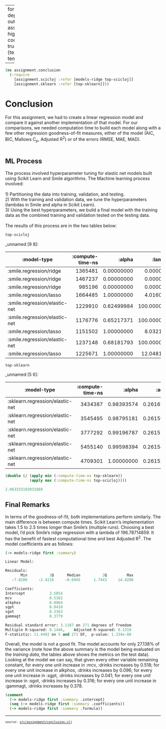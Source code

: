 
---
format:
  html: {toc: true, toc-depth: 4, theme: spacelab, output-file: assignment.conclusion.html}
highlight-style: solarized
code-block-background: true
include-in-header: {text: '<link rel = "icon" href = "data:," />'}
base-target-path: temp

---
<style></style><style>.printedClojure .sourceCode {
  background-color: transparent;
  border-style: none;
}
</style>
<script src="assignment.conclusion_files/md-default0.js" type="text/javascript"></script><script src="assignment.conclusion_files/md-default1.js" type="text/javascript"></script>

::: {.sourceClojure}
```clojure
(ns assignment.conclusion
  (:require
    [assignment.scicloj :refer [models-ridge top-scicloj]]
    [assignment.sklearn :refer [top-sklearn]]))
```
:::



# Conclusion
For this assignment, we had to create a linear regression model and compare it against another implementation of that model. For our comparisons, we needed computation time to build each model along with a few other regression goodness-of-fit measures, either of the model (AIC, BIC, Mallows C$_p$, Adjusted R$^2$) or of the errors (RMSE, MAE, MAD).<br/><br/>

## ML Process
The process involved hyperparameter tuning for elastic net models built using Scikit Learn and Smile algorithms. The Machine learning process involved:<br/><br/>
1) Partitioning the data into training, validation, and testing.<br/>
2) With the training and validation data, we tune the hyperparameters (lambdas in Smile and alpha in Scikit Learn).<br/>
3) Using the best hyperparameters, we build a final model with the training data as the combined training and validation tested on the testing data.<br/><br/>
The results of this process are in the two tables below:


::: {.sourceClojure}
```clojure
top-scicloj
```
:::


_unnamed [9 8]:

|                   :model-type | :compute-time-ns |     :alpha |     :lambda1 |     :lambda2 |    :adj-r2 |       :mae |      :rmse |
|-------------------------------|-----------------:|-----------:|-------------:|-------------:|-----------:|-----------:|-----------:|
|       :smile.regression/ridge |          1365481 | 0.00000000 |   0.00000000 | 196.78714859 | 0.27138367 | 2.19656820 | 2.88244828 |
|       :smile.regression/ridge |          1467237 | 0.00000000 |   0.00000000 | 192.77108434 | 0.27131830 | 2.19552025 | 2.88102276 |
|       :smile.regression/ridge |           985196 | 0.00000000 |   0.00000000 | 188.75502008 | 0.27124938 | 2.19445469 | 2.87959384 |
|       :smile.regression/lasso |          1664485 | 1.00000000 |   4.01606426 |   0.00000000 | 0.26141892 | 2.73072125 | 3.40320579 |
| :smile.regression/elastic-net |          1229910 | 0.62499984 | 100.00000000 |  60.00004000 | 0.26059398 | 2.22496112 | 2.92246056 |
| :smile.regression/elastic-net |          1176776 | 0.65217371 | 100.00000000 |  53.33338000 | 0.26021738 | 2.22204401 | 2.91718016 |
|       :smile.regression/lasso |          1151502 | 1.00000000 |   8.03212851 |   0.00000000 | 0.25986847 | 2.73272023 | 3.40683967 |
| :smile.regression/elastic-net |          1237148 | 0.68181793 | 100.00000000 |  46.66672000 | 0.25984550 | 2.21890789 | 2.91171010 |
|       :smile.regression/lasso |          1225671 | 1.00000000 |  12.04819277 |   0.00000000 | 0.25806319 | 2.73472124 | 3.41060937 |




::: {.sourceClojure}
```clojure
top-sklearn
```
:::


_unnamed [5 6]:

|                     :model-type | :compute-time-ns |     :alpha |    :adj-r2 |       :mae |      :rmse |
|---------------------------------|-----------------:|-----------:|-----------:|-----------:|-----------:|
| :sklearn.regression/elastic-net |          3434387 | 0.98393574 | 0.26161668 | 2.30607905 | 3.04582307 |
| :sklearn.regression/elastic-net |          3545495 | 0.98795181 | 0.26159480 | 2.30679512 | 3.04693277 |
| :sklearn.regression/elastic-net |          3777292 | 0.99196787 | 0.26157229 | 2.30750974 | 3.04804261 |
| :sklearn.regression/elastic-net |          5455140 | 0.99598394 | 0.26154913 | 2.30822291 | 3.04915259 |
| :sklearn.regression/elastic-net |          4709301 | 1.00000000 | 0.26152532 | 2.30893464 | 3.05026269 |




::: {.sourceClojure}
```clojure
(double (/ (apply min (:compute-time-ns top-sklearn))
           (apply max (:compute-time-ns top-scicloj))))
```
:::



::: {.printedClojure}
```clojure
2.063333103031869

```
:::



## Final Remarks
In terms of the goodness-of-fit, both implementations perform similarly. The main difference is between compute times. Scikit Learn's implementation takes 1.5 to 2.5 times longer than Smile's (multiple runs).
Choosing a best model, I'd pick Smile's ridge regression with a lambda of 196.78714859. It has the benefit of fastest computational time and best Adjusted R$^2$. The model coefficients are as follows:


::: {.sourceClojure}
```clojure
(-> models-ridge first :summary)
```
:::



::: {.printedClojure}
```clojure
Linear Model:

Residuals:
       Min          1Q      Median          3Q         Max
   -7.0208     -2.4216     -0.6945      1.7443     14.4280

Coefficients:
Intercept           3.5054
mcv                 0.5182
alkphos             0.0964
sgpt                0.0410
sgot                0.3163
gammagt             0.3779

Residual standard error: 3.1187 on 271 degrees of freedom
Multiple R-squared: 0.1446,    Adjusted R-squared: 0.1319
F-statistic: 11.4492 on 5 and 271 DF,  p-value: 1.334e-08

```
:::


Overall, the model is not a good fit. The model accounts for only 27.138% of the variance (note how the above summary is the model being evaluated on the *training data*, the tables above shows the metrics on the test data).
Looking at the model we can say, that given every other variable remaining constant, for every one unit increase in :mcv, :drinks increases by 0.518; for every one unit increase in alkphos, :drinks increases by 0.096; for every one unit increase in :sgpt, :drinks increases by 0.041; for every one unit increase in :sgot, :drinks increases by 0.316; for every one unit increase in :gammagt, :drinks increases by 0.378.


::: {.sourceClojure}
```clojure
(comment
  (-> models-ridge first :summary .intercept)
  (seq (-> models-ridge first :summary .coefficients))
  (-> models-ridge first :summary .formula))
```
:::


<div style="background-color:grey;height:2px;width:100%;"></div>

<div><pre><small><small>source: <a href="https://github.com/adabwana/linear-regression/blob/master/src/assignment/conclusion.clj">src/assignment/conclusion.clj</a></small></small></pre></div>